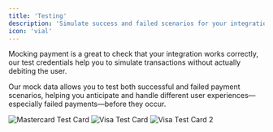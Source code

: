 ```yaml
---
title: 'Testing'
description: 'Simulate success and failed scenarios for your integrations.'
icon: 'vial'
---
```


Mocking payment is a great to check that your integration works correctly, our test credentials help you to simulate transactions without actually debiting the user.

Our mock data allows you to test both successful and failed payment scenarios, helping you anticipate and handle different user experiences—especially failed payments—before they occur.

<img 
  src="/images/test-mc.png"
  alt="Mastercard Test Card"
/>
<img 
  src="/images/test-visa-1.png"
  alt="Visa Test Card"
/>
<img 
  src="/images/test-visa-2.png"
  alt="Visa Test Card 2"
/>